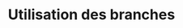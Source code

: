 ---
title: Utilisation des branches
description: Ajoutons quelques pluriels et un comportement conditionnel
---